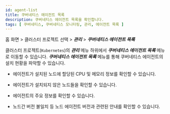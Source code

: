 ```yaml
---
id: agent-list
title: 쿠버네티스 에이전트 목록
description: 쿠버네티스 에이전트 목록을 확인합니다.
tags: [ 쿠버네티스, 쿠버네티스 모니터링, 관리, 에이전트 목록 ]
---
```


홈 화면 > 클러스터 프로젝트 선택 > ***관리*** > ***쿠버네티스 에이전트 목록***

클러스터 프로젝트(<code class='my'>Kubernetes</code>)의 ***관리*** 메뉴 하위에서 ***쿠버네티스 에이전트 목록*** 메뉴로 이동할 수 있습니다. ***쿠버네티스 에이전트 목록*** 메뉴를 통해 쿠버네티스 에이전트의 설치 현황을 파악할 수 있습니다. 

<ImgLang img='k8s-agent-list.png' desc='쿠버네티스 에이전트 목록' />

* 에이전트가 설치된 노드에 할당된 CPU 및 메모리 정보를 확인할 수 있습니다. 

* 에이전트가 설치되지 않은 노드들을 확인할 수 있습니다. 

* 에이전트의 주요 정보를 확인할 수 있습니다. 

* 노드간 버전 불일치 등 노드 에이전트 버전과 관련된 안내를 확인할 수 있습니다.

<!-- 

메트릭

상세 보기

컬럼 선택

다운로드

-->